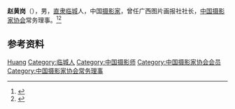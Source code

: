 '''赵黄岗'''（{{bd|1927年|}}），男，[[直隶|直隶]][[临城|临城]]人，中国[[摄影家|摄影家]]，曾任广西图片画报社社长，[[中国摄影家协会|中国摄影家协会]]常务理事。<ref>{{Cite book|title=中国近现代人物别名词典|author=徐为民编|publisher=沈阳出版社|year=1993|isbn=|location=沈阳|pages=}}</ref><ref>{{Cite web|title=用镜头定格历史——记广西著名摄影家赵黄岗|url=http://www.gxnews.com.cn/staticpages/20180705/newgx5b3d4f2b-17450114.shtml|accessdate=2020-12-02|work=广西新闻网}}</ref>

== 参考资料 ==
{{reflist}}

{{中国人物小作品}}
{{Navboxes 
| title  = 赵黄岗在[[中国摄影家协会|中国摄影家协会]]的职务
| list1  =
{{中国摄影家协会第三届理事会}}
}}

{{Authority control}}
{{DEFAULTSORT:Zhao赵}}
[[Category:赵姓|Huang]]
[[Category:临城人|Category:临城人]]
[[Category:中国摄影师|Category:中国摄影师]]
[[Category:中国摄影家协会会员|Category:中国摄影家协会会员]]
[[Category:中国摄影家协会常务理事|Category:中国摄影家协会常务理事]]